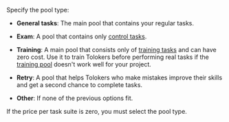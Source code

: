 Specify the pool type:

- **General tasks**: The main pool that contains your regular tasks.

- **Exam**: A pool that contains only [control tasks](../../glossary.md#control-task).

- **Training**: A main pool that consists only of [training tasks](../../glossary.md#training-task) and can have zero cost. Use it to train Tolokers before performing real tasks if the [training pool](train.md) doesn't work well for your project.

- **Retry**: A pool that helps Tolokers who make mistakes improve their skills and get a second chance to complete tasks.

- **Other**: If none of the previous options fit.

<Note mode="info" title="Info">

If the price per task suite is zero, you must select the pool type.

</Note>
